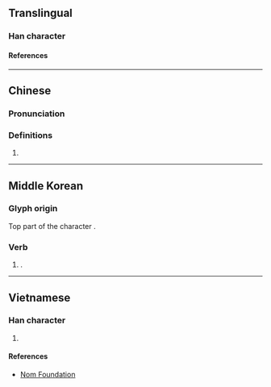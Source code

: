 {{also|䒑|ン|ソ}}
{{character info}}
==Translingual==
{{stroke order|type=animate}}

===Han character===
{{Han char|rn=3|rad=丶|as=01|sn=2|four=80000|canj=IH,XIH|ids=⿰丶丿}}

====References====
{{Han ref|kx=0080.121|dj=0162.211|hdz=10042.091|uh=4E37}}

----

==Chinese==
{{zh-forms}}

===Pronunciation===
{{zh-pron
|m=bā,dàobāzì
|m_note=倒八字 when used as a component
|c=baat3
|mc=
|oc=
|ma=
|cat=
}}

===Definitions===
{{zh-hanzi}}

# {{n-g|Component variant of {{zh-l|八*}}.}}

----

==Middle Korean==

===Glyph origin===
Top part of the character {{l|ko|爲|t=to do}}.

===Verb===
{{head|okm|verb|tr=ho-|[[hangeul]]|[[ᄒᆞ다|ᄒᆞ-]]}}

# {{spelling of|okm|Kwukyel|[[ᄒᆞ다|ᄒᆞ-]]|tr=ho-|t=to do|pos=also a [[light verb]] deriving verbs and adjectives}}.

----

==Vietnamese==

===Han character===
{{vi-readings|reading=[[bát]]|rs=丶01}}

# {{rfdef|vi|sort=丶01}}

====References====
* [http://nomfoundation.org/common/nom_details.php?codepoint=4e37 Nom Foundation]